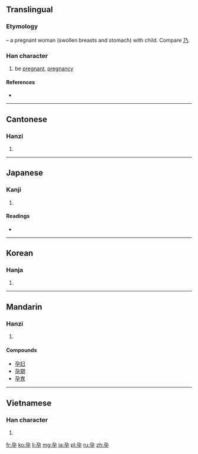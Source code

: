 ==Translingual==

===Etymology===
{{Han compound|乃|子|t1=pregnant woman|t2=child|ls=ic}} – a pregnant woman (swollen breasts and stomach) with child. Compare [[乃]].

===Han character===
{{Han char|rn=39|rad=子|as=02|sn=5|four=1740<sub>7</sub>|canj=弓尸弓木 (NSND)|ids=⿱[[乃]][[子]]}}

# be [[pregnant]], [[pregnancy]]

====References====
* {{Han ref|kx=0277.140|dkj=06938|dj=0545.040|hdz=21009.050|uh=5B55|ud=23381|bh=A5A5|bd=42405}}

----

==Cantonese==

===Hanzi===
{{yue-hanzi|jyut=[[jan6]]|y=yan6}}

# {{defn|lang=yue|sort=子02}}

----

==Japanese==

===Kanji===
{{ja-kanji|grade=|rs=子02}}

# {{defn|lang=ja|sort=子02}}

====Readings====
* {{ja-readings|on=[[よう]] (yō)|kun=[[はらむ]] (haramu)}}

----

==Korean==

===Hanja===
{{ko-hanja|hangeul=잉|rv=ing|mr=ing}}

# {{defn|lang=ko|sort=子02}}

----

==Mandarin==

===Hanzi===
{{cmn-hanzi|pin=[[yùn]] ([[yun4]])|wg=yün<sup>4</sup>}}

# {{defn|lang=cmn|sort=子02}}

====Compounds====
* [[孕妇]]
* [[孕期]]
* [[孕育]]

----

==Vietnamese==

===Han character===
{{vi-hantu|[[dựng]], [[dằng]], [[dửng]], [[rặng]]|rs=子02}}

# {{defn|lang=vi|sort=子02}}

[[fr:孕]]
[[ko:孕]]
[[li:孕]]
[[mg:孕]]
[[ja:孕]]
[[pl:孕]]
[[ru:孕]]
[[zh:孕]]